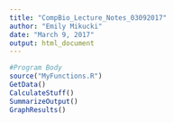 ```yaml
---
title: "CompBio_Lecture_Notes_03092017"
author: "Emily Mikucki"
date: "March 9, 2017"
output: html_document
---
```


```r
#Program Body
source("MyFunctions.R")
GetData()
CalculateStuff()
SummarizeOutput()
GraphResults()
```

